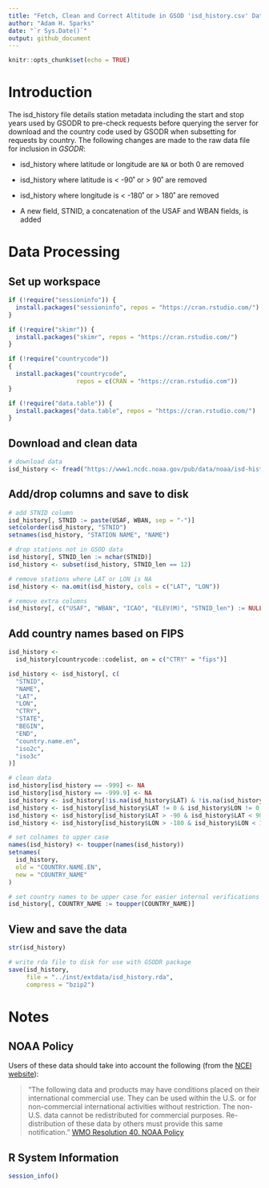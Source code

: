 ```yaml
---
title: "Fetch, Clean and Correct Altitude in GSOD 'isd_history.csv' Data"
author: "Adam H. Sparks"
date: "`r Sys.Date()`"
output: github_document
---
```


```r
knitr::opts_chunk$set(echo = TRUE)
```

# Introduction

The isd_history file details station metadata including the start and stop years used by GSODR to pre-check requests before querying the server for download and the country code used by GSODR when subsetting for requests by country. The following changes are made to the raw data file for inclusion in _GSODR_:

  * isd_history where latitude or longitude are `NA` or both 0 are removed

  * isd_history where latitude is < -90˚ or > 90˚ are removed

  * isd_history where longitude is < -180˚ or > 180˚ are removed

  * A new field, STNID, a concatenation of the USAF and WBAN fields, is added

# Data Processing

## Set up workspace

```r
if (!require("sessioninfo")) {
  install.packages("sessioninfo", repos = "https://cran.rstudio.com/")
}

if (!require("skimr")) {
  install.packages("skimr", repos = "https://cran.rstudio.com/")
}

if (!require("countrycode"))
{
  install.packages("countrycode",
                   repos = c(CRAN = "https://cran.rstudio.com"))
}

if (!require("data.table")) {
  install.packages("data.table", repos = "https://cran.rstudio.com/")
}
```

## Download and clean data

```r
# download data
isd_history <- fread("https://www1.ncdc.noaa.gov/pub/data/noaa/isd-history.csv")
```

## Add/drop columns and save to disk

```r
# add STNID column
isd_history[, STNID := paste(USAF, WBAN, sep = "-")]
setcolorder(isd_history, "STNID")
setnames(isd_history, "STATION NAME", "NAME")

# drop stations not in GSOD data
isd_history[, STNID_len := nchar(STNID)]
isd_history <- subset(isd_history, STNID_len == 12)

# remove stations where LAT or LON is NA
isd_history <- na.omit(isd_history, cols = c("LAT", "LON"))

# remove extra columns
isd_history[, c("USAF", "WBAN", "ICAO", "ELEV(M)", "STNID_len") := NULL]
```

## Add country names based on FIPS

```r
isd_history <-
  isd_history[countrycode::codelist, on = c("CTRY" = "fips")]

isd_history <- isd_history[, c(
  "STNID",
  "NAME",
  "LAT",
  "LON",
  "CTRY",
  "STATE",
  "BEGIN",
  "END",
  "country.name.en",
  "iso2c",
  "iso3c"
)]

# clean data
isd_history[isd_history == -999] <- NA
isd_history[isd_history == -999.9] <- NA
isd_history <- isd_history[!is.na(isd_history$LAT) & !is.na(isd_history$LON), ]
isd_history <- isd_history[isd_history$LAT != 0 & isd_history$LON != 0, ]
isd_history <- isd_history[isd_history$LAT > -90 & isd_history$LAT < 90, ]
isd_history <- isd_history[isd_history$LON > -180 & isd_history$LON < 180, ]

# set colnames to upper case
names(isd_history) <- toupper(names(isd_history))
setnames(
  isd_history,
  old = "COUNTRY.NAME.EN",
  new = "COUNTRY_NAME"
)

# set country names to be upper case for easier internal verifications
isd_history[, COUNTRY_NAME := toupper(COUNTRY_NAME)]
```

## View and save the data

```r
str(isd_history)

# write rda file to disk for use with GSODR package
save(isd_history,
     file = "../inst/extdata/isd_history.rda",
     compress = "bzip2")
```

# Notes

## NOAA Policy

Users of these data should take into account the following (from the
[NCEI website](http://www7.ncdc.noaa.gov/CDO/cdoselect.cmd?datasetabbv=GSOD&countryabbv=&georegionabbv=)): 

> "The following data and products may have conditions placed on their
international commercial use. They can be used within the U.S. or for
non-commercial international activities without restriction. The non-U.S. data
cannot be redistributed for commercial purposes. Re-distribution of these data
by others must provide this same notification."
[WMO Resolution 40. NOAA Policy](http://www.wmo.int/pages/about/Resolution40.html)

## R System Information

```r
session_info()
```

